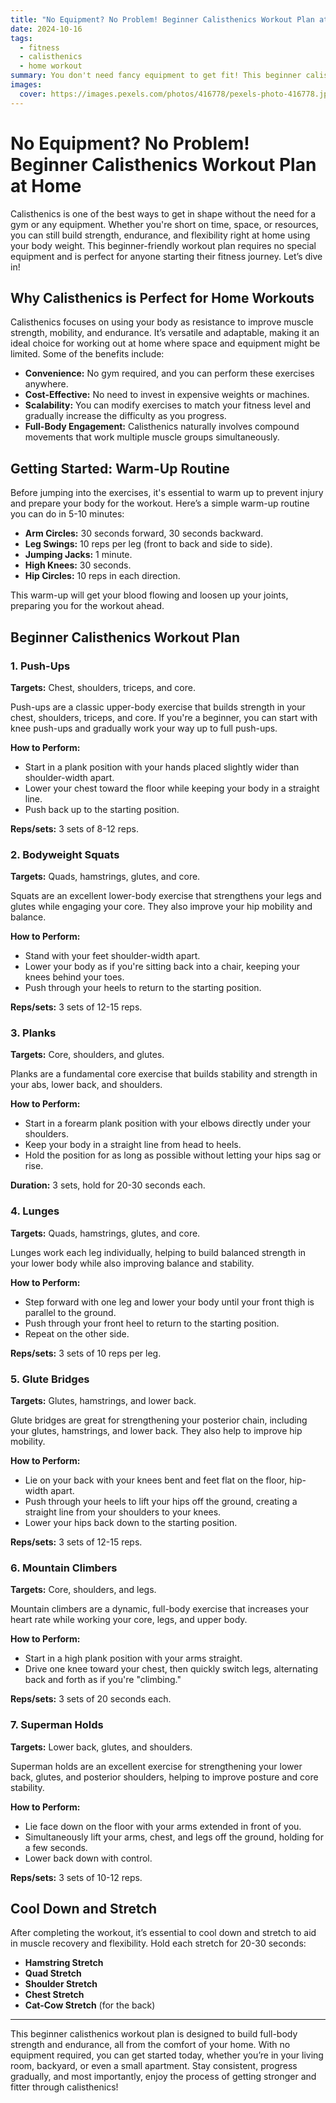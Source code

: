 ```yaml
---
title: "No Equipment? No Problem! Beginner Calisthenics Workout Plan at Home"
date: 2024-10-16
tags:
  - fitness
  - calisthenics
  - home workout
summary: You don't need fancy equipment to get fit! This beginner calisthenics workout plan is perfect for building strength and endurance right from the comfort of your home—no equipment required.
images:
  cover: https://images.pexels.com/photos/416778/pexels-photo-416778.jpeg?auto=compress&cs=tinysrgb&w=800
---
```


# No Equipment? No Problem! Beginner Calisthenics Workout Plan at Home

Calisthenics is one of the best ways to get in shape without the need for a gym or any equipment. Whether you're short on time, space, or resources, you can still build strength, endurance, and flexibility right at home using your body weight. This beginner-friendly workout plan requires no special equipment and is perfect for anyone starting their fitness journey. Let’s dive in!

## Why Calisthenics is Perfect for Home Workouts

Calisthenics focuses on using your body as resistance to improve muscle strength, mobility, and endurance. It’s versatile and adaptable, making it an ideal choice for working out at home where space and equipment might be limited. Some of the benefits include:

- **Convenience:** No gym required, and you can perform these exercises anywhere.
- **Cost-Effective:** No need to invest in expensive weights or machines.
- **Scalability:** You can modify exercises to match your fitness level and gradually increase the difficulty as you progress.
- **Full-Body Engagement:** Calisthenics naturally involves compound movements that work multiple muscle groups simultaneously.

## Getting Started: Warm-Up Routine

Before jumping into the exercises, it's essential to warm up to prevent injury and prepare your body for the workout. Here’s a simple warm-up routine you can do in 5-10 minutes:

- **Arm Circles:** 30 seconds forward, 30 seconds backward.
- **Leg Swings:** 10 reps per leg (front to back and side to side).
- **Jumping Jacks:** 1 minute.
- **High Knees:** 30 seconds.
- **Hip Circles:** 10 reps in each direction.

This warm-up will get your blood flowing and loosen up your joints, preparing you for the workout ahead.

## Beginner Calisthenics Workout Plan

### 1. **Push-Ups**  
**Targets:** Chest, shoulders, triceps, and core.

Push-ups are a classic upper-body exercise that builds strength in your chest, shoulders, triceps, and core. If you're a beginner, you can start with knee push-ups and gradually work your way up to full push-ups.

**How to Perform:**
- Start in a plank position with your hands placed slightly wider than shoulder-width apart.
- Lower your chest toward the floor while keeping your body in a straight line.
- Push back up to the starting position.

**Reps/sets:** 3 sets of 8-12 reps.

### 2. **Bodyweight Squats**  
**Targets:** Quads, hamstrings, glutes, and core.

Squats are an excellent lower-body exercise that strengthens your legs and glutes while engaging your core. They also improve your hip mobility and balance.

**How to Perform:**
- Stand with your feet shoulder-width apart.
- Lower your body as if you're sitting back into a chair, keeping your knees behind your toes.
- Push through your heels to return to the starting position.

**Reps/sets:** 3 sets of 12-15 reps.

### 3. **Planks**  
**Targets:** Core, shoulders, and glutes.

Planks are a fundamental core exercise that builds stability and strength in your abs, lower back, and shoulders.

**How to Perform:**
- Start in a forearm plank position with your elbows directly under your shoulders.
- Keep your body in a straight line from head to heels.
- Hold the position for as long as possible without letting your hips sag or rise.

**Duration:** 3 sets, hold for 20-30 seconds each.

### 4. **Lunges**  
**Targets:** Quads, hamstrings, glutes, and core.

Lunges work each leg individually, helping to build balanced strength in your lower body while also improving balance and stability.

**How to Perform:**
- Step forward with one leg and lower your body until your front thigh is parallel to the ground.
- Push through your front heel to return to the starting position.
- Repeat on the other side.

**Reps/sets:** 3 sets of 10 reps per leg.

### 5. **Glute Bridges**  
**Targets:** Glutes, hamstrings, and lower back.

Glute bridges are great for strengthening your posterior chain, including your glutes, hamstrings, and lower back. They also help to improve hip mobility.

**How to Perform:**
- Lie on your back with your knees bent and feet flat on the floor, hip-width apart.
- Push through your heels to lift your hips off the ground, creating a straight line from your shoulders to your knees.
- Lower your hips back down to the starting position.

**Reps/sets:** 3 sets of 12-15 reps.

### 6. **Mountain Climbers**  
**Targets:** Core, shoulders, and legs.

Mountain climbers are a dynamic, full-body exercise that increases your heart rate while working your core, legs, and upper body.

**How to Perform:**
- Start in a high plank position with your arms straight.
- Drive one knee toward your chest, then quickly switch legs, alternating back and forth as if you're "climbing."

**Reps/sets:** 3 sets of 20 seconds each.

### 7. **Superman Holds**  
**Targets:** Lower back, glutes, and shoulders.

Superman holds are an excellent exercise for strengthening your lower back, glutes, and posterior shoulders, helping to improve posture and core stability.

**How to Perform:**
- Lie face down on the floor with your arms extended in front of you.
- Simultaneously lift your arms, chest, and legs off the ground, holding for a few seconds.
- Lower back down with control.

**Reps/sets:** 3 sets of 10-12 reps.

## Cool Down and Stretch

After completing the workout, it’s essential to cool down and stretch to aid in muscle recovery and flexibility. Hold each stretch for 20-30 seconds:

- **Hamstring Stretch**
- **Quad Stretch**
- **Shoulder Stretch**
- **Chest Stretch**
- **Cat-Cow Stretch** (for the back)

---

This beginner calisthenics workout plan is designed to build full-body strength and endurance, all from the comfort of your home. With no equipment required, you can get started today, whether you’re in your living room, backyard, or even a small apartment. Stay consistent, progress gradually, and most importantly, enjoy the process of getting stronger and fitter through calisthenics!
